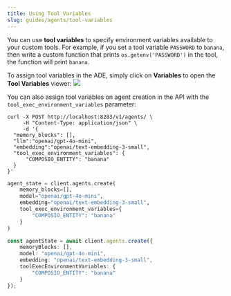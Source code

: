 ```yaml
---
title: Using Tool Variables
slug: guides/agents/tool-variables
---
```


You can use **tool variables** to specify environment variables available to your custom tools.
For example, if you set a tool variable `PASSWORD` to `banana`, then write a custom function that prints `os.getenv('PASSWORD')` in the tool, the function will print `banana`.

To assign tool variables in the ADE, simply click on **Variables** to open the **Tool Variables** viewer:
<img src="../../images/tool_variables.png" />

You can also assign tool variables on agent creation in the API with the `tool_exec_environment_variables` parameter:
<CodeGroup>
```curl title="curl" {7-9}
curl -X POST http://localhost:8283/v1/agents/ \
     -H "Content-Type: application/json" \
     -d '{
  "memory_blocks": [],
  "llm":"openai/gpt-4o-mini",
  "embedding":"openai/text-embedding-3-small",
  "tool_exec_environment_variables": {
      "COMPOSIO_ENTITY": "banana"
  }
}'
```
```python title="python" {5-7}
agent_state = client.agents.create(
    memory_blocks=[],
    model="openai/gpt-4o-mini",
    embedding="openai/text-embedding-3-small",
    tool_exec_environment_variables={
        "COMPOSIO_ENTITY": "banana"
    }
)
```
```typescript title="node.js" {5-7}
const agentState = await client.agents.create({
    memoryBlocks: [],
    model: "openai/gpt-4o-mini",
    embedding: "openai/text-embedding-3-small",
    toolExecEnvironmentVariables: {
        "COMPOSIO_ENTITY": "banana"
    }
});
```
</CodeGroup>
